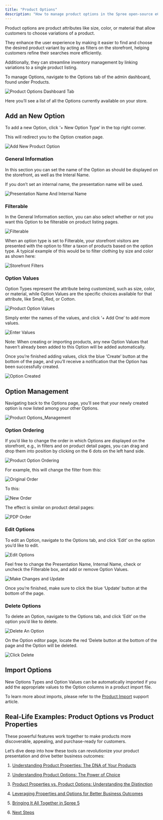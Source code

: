 ```yaml
---
title: "Product Options"
description: "How to manage product options in the Spree open-source eCommerce dashboard"
---
```


Product options are product attributes like size, color, or material that allow customers to choose variations of a product.

They enhance the user experience by making it easier to find and choose the desired product variant by acting as filters on the storefront, helping customers refine their searches more efficiently.

Additionally, they can streamline inventory management by linking variations to a single product listing.

To manage Options, navigate to the Options tab of the admin dashboard, found under Products.

<img alt="Product Options Dashboard Tab" classname="block dark:hidden" src="https://vendo-production-res.cloudinary.com/image/upload/w_1920/q_auto/v1734624482/docs/Manage%20Products/Product%20Options/2.5.1_Options_-_Navigate_To_Tab_ckkk2a.png" />

Here you’ll see a list of all the Options currently available on your store.

## Add an New Option

To add a new Option, click ‘+ New Option Type’ in the top right corner.

This will redirect you to the Option creation page.

<img alt="Add New Product Option" classname="block dark:hidden" src="https://vendo-production-res.cloudinary.com/image/upload/w_1920/q_auto/v1734624483/docs/Manage%20Products/Product%20Options/2.5.2_Options_-_Add_New_Option_kvvsib.png" />

### General Information

In this section you can set the name of the Option as should be displayed on the storefront, as well as the Interal Name.

If you don’t set an internal name, the presentation name will be used.

<img alt="Presentation Name And Internal Name" classname="block dark:hidden" src="https://vendo-production-res.cloudinary.com/image/upload/w_1920/q_auto/v1734624482/docs/Manage%20Products/Product%20Options/2.5.3_Options_-_Presentation_Name_And_Internal_Name_zkbgcj.png" />

### Filterable

In the General Information section, you can also select whether or not you want this Option to be filterable on product listing pages.

<img alt="Filterable" classname="block dark:hidden" src="https://vendo-production-res.cloudinary.com/image/upload/w_1920/q_auto/v1734624482/docs/Manage%20Products/Product%20Options/2.5.4_Options_-_Filterable_cdgyhc.png" />

When an option type is set to Filterable, your storefront visitors are presented with the option to filter a taxon of products based on the option type. A typical example of this would be to filter clothing by size and color as shown here:

<img alt="Storefront Filters" classname="block dark:hidden" src="https://vendo-production-res.cloudinary.com/image/upload/w_1920/q_auto/v1734624484/docs/Manage%20Products/Product%20Options/2.5.5_Options_-_Storefront_Filters_xamhgf.png" />

### Option Values

Option Types represent the attribute being customized, such as size, color, or material, while Option Values are the specific choices available for that attribute, like Small, Red, or Cotton.

<img alt="Product Option Values" classname="block dark:hidden" src="https://vendo-production-res.cloudinary.com/image/upload/w_1920/q_auto/v1734624482/docs/Manage%20Products/Product%20Options/2.5.6_Options_-_Option_Values_skkhlu.png" />

Simply enter the names of the values, and click ‘+ Add One’ to add more values.

<img alt="Enter Values" classname="block dark:hidden" src="https://vendo-production-res.cloudinary.com/image/upload/w_1920/q_auto/v1734624482/docs/Manage%20Products/Product%20Options/2.5.7_Options_-_Enter_Values_txckof.png" />

Note: When creating or importing products, any new Option Values that haven’t already been added to this Option will be added automatically.

Once you’re finished adding values, click the blue ‘Create’ button at the bottom of the page, and you’ll receive a notification that the Option has been successfully created.

<img alt="Option Created" classname="block dark:hidden" src="https://vendo-production-res.cloudinary.com/image/upload/w_1920/q_auto/v1734624484/docs/Manage%20Products/Product%20Options/2.5.8_Options_-_Option_Created_o38zio.png" />

## Option Management

Navigating back to the Options page, you’ll see that your newly created option is now listed among your other Options.

<img alt="Product Options_Management" classname="block dark:hidden" src="https://vendo-production-res.cloudinary.com/image/upload/w_1920/q_auto/v1734624484/docs/Manage%20Products/Product%20Options/2.5.9_Options_-_Options_Management_sgru96.png" />

### Option Ordering

If you’d like to change the order in which Options are displayed on the storefront, e.g., in filters and on product detail pages, you can drag and drop them into position by clicking on the 6 dots on the left hand side.

<img alt="Product Option Ordering" classname="block dark:hidden" src="https://vendo-production-res.cloudinary.com/image/upload/w_1920/q_auto/v1734624484/docs/Manage%20Products/Product%20Options/2.5.10_Options_-_Option_Ordering_z0w0uh.png" />

For example, this will change the filter from this:

<img alt="Original Order" classname="block dark:hidden" src="https://vendo-production-res.cloudinary.com/image/upload/w_1920/q_auto/v1734627725/docs/Manage%20Products/Product%20Options/2.5.11_Options_-_Original_Order_sjy2f9.png" />

To this:

<img alt="New Order" classname="block dark:hidden" src="https://vendo-production-res.cloudinary.com/image/upload/w_1920/q_auto/v1734627725/docs/Manage%20Products/Product%20Options/2.5.12_Options_-_New_Order_xutfw0.png" />

The effect is similar on product detail pages:

<img alt="PDP Order" classname="block dark:hidden" src="https://vendo-production-res.cloudinary.com/image/upload/w_1920/q_auto/v1734624486/docs/Manage%20Products/Product%20Options/2.5.13_Options_-_PDP_Order_vnkzk1.png" />

### Edit Options

To edit an Option, navigate to the Options tab, and click ‘Edit’ on the option you’d like to edit.

<img alt="Edit Options" classname="block dark:hidden" src="https://vendo-production-res.cloudinary.com/image/upload/w_1920/q_auto/v1734624485/docs/Manage%20Products/Product%20Options/2.5.14_Options_-_Edit_Options_h8urqo.png" />

Feel free to change the Presentation Name, Internal Name, check or uncheck the Filterable box, and add or remove Option Values.

<img alt="Make Changes and Update" classname="block dark:hidden" src="https://vendo-production-res.cloudinary.com/image/upload/w_1920/q_auto/v1734624485/docs/Manage%20Products/Product%20Options/2.5.15_Options_-_Makes_Changes_and_Update_bm2sgn.png" />

Once you’re finished, make sure to click the blue ‘Update’ button at the bottom of the page.

### Delete Options

To delete an Option, navigate to the Options tab, and click ‘Edit’ on the option you’d like to delete.

<img alt="Delete An Option" classname="block dark:hidden" src="https://vendo-production-res.cloudinary.com/image/upload/w_1920/q_auto/v1734624485/docs/Manage%20Products/Product%20Options/2.5.16_Options_-_Delete_An_Option_ejatzm.png" />

On the Option editor page, locate the red ‘Delete button at the bottom of the page and the Option will be deleted.

<img alt="Click Delete" classname="block dark:hidden" src="https://vendo-production-res.cloudinary.com/image/upload/w_1920/q_auto/v1734624485/docs/Manage%20Products/Product%20Options/2.5.17_Options_-_Click_Delete_dy877y.png" />

## Import Options

New Options Types and Option Values can be automatically imported if you add the appropriate values to the Option columns in a product import file.

To learn more about imports, please refer to the [Product Import](https://spreecommerce.org/docs/user/manage-products/import-products) support article.

## Real-Life Examples: Product Options vs Product Properties

These powerful features work together to make products more discoverable, appealing, and purchase-ready for customers.

Let’s dive deep into how these tools can revolutionize your product presentation and drive better business outcomes:

1. [Understanding Product Properties: The DNA of Your Products](https://spreecommerce.org/product-properties-and-product-options-a-strategic-guide-to-improving-conversions-and-seo/#Product-Properties)

2. [Understanding Product Options: The Power of Choice](https://spreecommerce.org/product-properties-and-product-options-a-strategic-guide-to-improving-conversions-and-seo/#Product-Options)

3. [Product Properties vs. Product Options: Understanding the Distinction](https://spreecommerce.org/product-properties-and-product-options-a-strategic-guide-to-improving-conversions-and-seo/#Properties-vs-Options)

4. [Leveraging Properties and Options for Better Business Outcomes](https://spreecommerce.org/product-properties-and-product-options-a-strategic-guide-to-improving-conversions-and-seo/#Leveraging-Properties-and-Options)

5. [Bringing It All Together in Spree 5](https://spreecommerce.org/product-properties-and-product-options-a-strategic-guide-to-improving-conversions-and-seo/#Spree-5)

6. [Next Steps](https://spreecommerce.org/product-properties-and-product-options-a-strategic-guide-to-improving-conversions-and-seo/#Next-Steps)